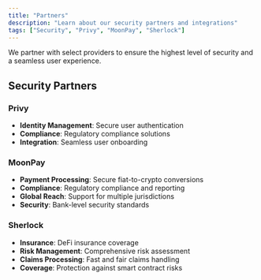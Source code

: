 ```yaml
---
title: "Partners"
description: "Learn about our security partners and integrations"
tags: ["Security", "Privy", "MoonPay", "Sherlock"]
---
```


We partner with select providers to ensure the highest level of security and a seamless user experience.

## Security Partners

### Privy
- **Identity Management**: Secure user authentication
- **Compliance**: Regulatory compliance solutions
- **Integration**: Seamless user onboarding

### MoonPay
- **Payment Processing**: Secure fiat-to-crypto conversions
- **Compliance**: Regulatory compliance and reporting
- **Global Reach**: Support for multiple jurisdictions
- **Security**: Bank-level security standards

### Sherlock
- **Insurance**: DeFi insurance coverage
- **Risk Management**: Comprehensive risk assessment
- **Claims Processing**: Fast and fair claims handling
- **Coverage**: Protection against smart contract risks
